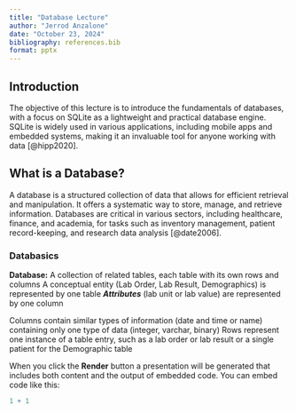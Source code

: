 ```yaml
---
title: "Database Lecture"
author: "Jerrod Anzalone"
date: "October 23, 2024"
bibliography: references.bib
format: pptx
---
```


## Introduction

The objective of this lecture is to introduce the fundamentals of databases, with a focus on SQLite as a lightweight and practical database engine. SQLite is widely used in various applications, including mobile apps and embedded systems, making it an invaluable tool for anyone working with data [@hipp2020].

## What is a Database?

A database is a structured collection of data that allows for efficient retrieval and manipulation. It offers a systematic way to store, manage, and retrieve information. Databases are critical in various sectors, including healthcare, finance, and academia, for tasks such as inventory management, patient record-keeping, and research data analysis [@date2006].

### Databasics

**Database:** A collection of related tables, each table with its own rows and columns A conceptual entity (Lab Order, Lab Result, Demographics) is represented by one table ***Attributes*** (lab unit or lab value) are represented by one column

Columns contain similar types of information (date and time or name) containing only one type of data (integer, varchar, binary) Rows represent one instance of a table entry, such as a lab order or lab result or a single patient for the Demographic table

When you click the **Render** button a presentation will be generated that includes both content and the output of embedded code. You can embed code like this:

```r
1 + 1
```
